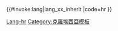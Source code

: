 <includeonly>{{#invoke:lang|lang_xx_inherit
|code=hr
}}</includeonly><noinclude>
{{Documentation|Template:Lang-x/doc}}
[[Category:波羅的-斯拉夫語族多語言支持模板|Lang-hr]]
[[Category:克羅埃西亞模板]]
</noinclude>